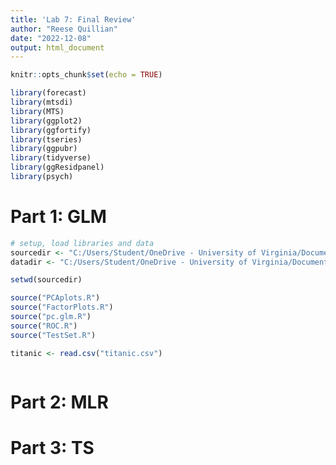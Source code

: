 ```yaml
---
title: 'Lab 7: Final Review'
author: "Reese Quillian"
date: "2022-12-08"
output: html_document
---
```


```r
knitr::opts_chunk$set(echo = TRUE)
```

```r
library(forecast)
library(mtsdi)
library(MTS)
library(ggplot2)
library(ggfortify)
library(tseries)
library(ggpubr)
library(tidyverse)
library(ggResidpanel)
library(psych)
```


# Part 1: GLM
```r
# setup, load libraries and data
sourcedir <- "C:/Users/Student/OneDrive - University of Virginia/Documents/SYS4021/In Class"
datadir <- "C:/Users/Student/OneDrive - University of Virginia/Documents/SYS4021/In Class/Data"

setwd(sourcedir)

source("PCAplots.R")
source("FactorPlots.R")
source("pc.glm.R")
source("ROC.R")
source("TestSet.R")

titanic <- read.csv("titanic.csv")
```

```r

```


# Part 2: MLR

# Part 3: TS

